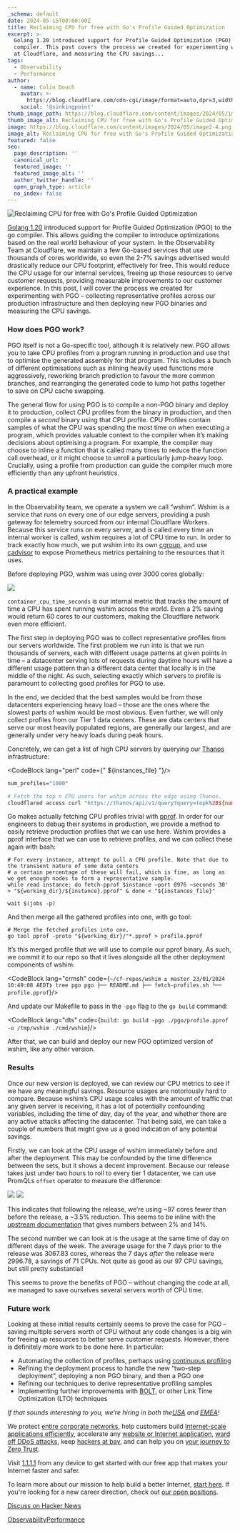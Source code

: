 ```yaml
---
_schema: default
date: 2024-05-15T00:00:00Z
title: Reclaiming CPU for free with Go's Profile Guided Optimization
excerpt: >-
  Golang 1.20 introduced support for Profile Guided Optimization (PGO) to the go
  compiler. This post covers the process we created for experimenting with PGO
  at Cloudflare, and measuring the CPU savings...
tags:
  - Observability
  - Performance
author:
  - name: Colin Douch
    avatar: >-
      https://blog.cloudflare.com/cdn-cgi/image/format=auto,dpr=3,width=64,height=64/https://blog-cloudflare-com-assets.storage.googleapis.com/2019/09/IMG_20181022_190230.jpg
    social: '@sinkingpoint'
thumb_image_path: https://blog.cloudflare.com/content/images/2024/05/image2-4.png
thumb_image_alt: Reclaiming CPU for free with Go's Profile Guided Optimization
image: https://blog.cloudflare.com/content/images/2024/05/image2-4.png
image_alt: Reclaiming CPU for free with Go's Profile Guided Optimization
featured: false
seo:
  page_description: ''
  canonical_url: ''
  featured_image: ''
  featured_image_alt: ''
  author_twitter_handle: ''
  open_graph_type: article
  no_index: false
---
```

![Reclaiming CPU for free with Go's Profile Guided Optimization](https://blog.cloudflare.com/content/images/2024/05/image2-4.png)

[Golang 1.20](https://tip.golang.org/doc/go1.20) introduced support for Profile Guided Optimization (PGO) to the go compiler. This allows guiding the compiler to introduce optimizations based on the real world behaviour of your system. In the Observability Team at Cloudflare, we maintain a few Go-based services that use thousands of cores worldwide, so even the 2-7% savings advertised would drastically reduce our CPU footprint, effectively for free. This would reduce the CPU usage for our internal services, freeing up those resources to serve customer requests, providing measurable improvements to our customer experience. In this post, I will cover the process we created for experimenting with PGO – collecting representative profiles across our production infrastructure and then deploying new PGO binaries and measuring the CPU savings.

### How does PGO work?

PGO itself is not a Go-specific tool, although it is relatively new. PGO allows you to take CPU profiles from a program running in production and use that to optimise the generated assembly for that program. This includes a bunch of different optimisations such as inlining heavily used functions more aggressively, reworking branch prediction to favour the more common branches, and rearranging the generated code to lump hot paths together to save on CPU cache swapping.

The general flow for using PGO is to compile a non-PGO binary and deploy it to production, collect CPU profiles from the binary in production, and then compile a *second* binary using that CPU profile. CPU Profiles contain samples of what the CPU was spending the most time on when executing a program, which provides valuable context to the compiler when it’s making decisions about optimising a program. For example, the compiler may choose to inline a function that is called many times to reduce the function call overhead, or it might choose to unroll a particularly jump-heavy loop. Crucially, using a profile from production can guide the compiler much more efficiently than any upfront heuristics.

### A practical example

In the Observability team, we operate a system we call “wshim”. Wshim is a service that runs on every one of our edge servers, providing a push gateway for telemetry sourced from our internal Cloudflare Workers. Because this service runs on every server, and is called every time an internal worker is called, wshim requires a lot of CPU time to run. In order to track exactly how much, we put wshim into its own [cgroup](https://en.wikipedia.org/wiki/Cgroups), and use [cadvisor](https://github.com/google/cadvisor) to expose Prometheus metrics pertaining to the resources that it uses.

Before deploying PGO, wshim was using over 3000 cores globally:

![](https://blog.cloudflare.com/content/images/2024/05/image1-3.png)

`container_cpu_time_seconds` is our internal metric that tracks the amount of time a CPU has spent running wshim across the world. Even a 2% saving would return 60 cores to our customers, making the Cloudflare network even more efficient.

The first step in deploying PGO was to collect representative profiles from our servers worldwide. The first problem we run into is that we run thousands of servers, each with different usage patterns at given points in time – a datacenter serving lots of requests during daytime hours will have a different usage pattern than a different data center that locally is in the middle of the night. As such, selecting exactly which servers to profile is paramount to collecting good profiles for PGO to use.

In the end, we decided that the best samples would be from those datacenters experiencing heavy load – those are the ones where the slowest parts of wshim would be most obvious. Even further, we will only collect profiles from our Tier 1 data centers. These are data centers that serve our most heavily populated regions, are generally our largest, and are generally under very heavy loads during peak hours.

Concretely, we can get a list of high CPU servers by querying our [Thanos](https://thanos.io/) infrastructure:

<CodeBlock lang="perl" code={"
${instances_file}
"}/>

```perl
num_profiles="1000"

# Fetch the top n CPU users for wshim across the edge using Thanos.
cloudflared access curl "https://thanos/api/v1/query?query=topk%28${num_profiles}%2Cinstance%3Acontainer_cpu_time_seconds_total%3Arate2m%7Bapp_name%3D%22wshim.service%22%7D%29&dedup=true&partial_response=true" --compressed | jq '.data.result[].metric.instance' -r > "${instances_file}"
```

Go makes actually fetching CPU profiles trivial with [pprof](https://pkg.go.dev/net/http/pprof). In order for our engineers to debug their systems in production, we provide a method to easily retrieve production profiles that we can use here. Wshim provides a pprof interface that we can use to retrieve profiles, and we can collect these again with bash:

```nginx
# For every instance, attempt to pull a CPU profile. Note that due to the transient nature of some data centers
# a certain percentage of these will fail, which is fine, as long as we get enough nodes to form a representative sample.
while read instance; do fetch-pprof $instance –port 8976 –seconds 30' > "${working_dir}/${instance}.pprof" & done < "${instances_file}"

wait $(jobs -p)
```

And then merge all the gathered profiles into one, with go tool:

```nginx
# Merge the fetched profiles into one.
go tool pprof -proto "${working_dir}/"*.pprof > profile.pprof
```

It’s this merged profile that we will use to compile our pprof binary. As such, we commit it to our repo so that it lives alongside all the other deployment components of wshim:

<CodeBlock lang="crmsh" code={`~/cf-repos/wshim ± master
23/01/2024 10:49:08 AEDT❯ tree pgo
pgo
├── README.md
├── fetch-profiles.sh
└── profile.pprof`}/>

And update our Makefile to pass in the `-pgo` flag to the `go build` command:

<CodeBlock lang="dts" code={`build:
       go build -pgo ./pgo/profile.pprof -o /tmp/wshim ./cmd/wshim`}/>

After that, we can build and deploy our new PGO optimized version of wshim, like any other version.

### Results

Once our new version is deployed, we can review our CPU metrics to see if we have any meaningful savings. Resource usages are notoriously hard to compare. Because wshim’s CPU usage scales with the amount of traffic that any given server is receiving, it has a lot of potentially confounding variables, including the time of day, day of the year, and whether there are any active attacks affecting the datacenter. That being said, we can take a couple of numbers that might give us a good indication of any potential savings.

Firstly, we can look at the CPU usage of wshim immediately before and after the deployment. This may be confounded by the time difference between the sets, but it shows a decent improvement. Because our release takes just under two hours to roll to every tier 1 datacenter, we can use PromQLs `offset` operator to measure the difference:

![](https://blog.cloudflare.com/content/images/2024/05/image3-1.png) ![](https://blog.cloudflare.com/content/images/2024/05/image4-1.png)

This indicates that following the release, we’re using ~97 cores fewer than before the release, a ~3.5% reduction. This seems to be inline with the [upstream documentation](https://go.dev/doc/pgo#overview) that gives numbers between 2% and 14%.

The second number we can look at is the usage at the same time of day on different days of the week. The average usage for the 7 days prior to the release was 3067.83 cores, whereas the 7 days *after* the release were 2996.78, a savings of 71 CPUs. Not quite as good as our 97 CPU savings, but still pretty substantial!

This seems to prove the benefits of PGO – without changing the code at all, we managed to save ourselves several servers worth of CPU time.

### Future work

Looking at these initial results certainly seems to prove the case for PGO – saving multiple servers worth of CPU without any code changes is a big win for freeing up resources to better serve customer requests. However, there is definitely more work to be done here. In particular:

* Automating the collection of profiles, perhaps using [continuous profiling](https://www.cncf.io/blog/2022/05/31/what-is-continuous-profiling/)
* Refining the deployment process to handle the new “two-step deployment”, deploying a non PGO binary, and then a PGO one
* Refining our techniques to derive representative profiling samples
* Implementing further improvements with [BOLT](https://github.com/facebookarchive/BOLT), or other Link Time Optimization (LTO) techniques

*If that sounds interesting to you, we’re hiring in both the*[*USA*](https://boards.greenhouse.io/cloudflare/jobs/5563753?gh_jid=5563753) *and* [*EMEA*](https://boards.greenhouse.io/cloudflare/jobs/5443710?gh_jid=5443710)*!*

We protect [entire corporate networks](https://www.cloudflare.com/network-services/), help customers build [Internet-scale applications efficiently](https://workers.cloudflare.com/), accelerate any [website or Internet application](https://www.cloudflare.com/performance/accelerate-internet-applications/), [ward off DDoS attacks](https://www.cloudflare.com/ddos/), keep [hackers at bay](https://www.cloudflare.com/application-security/), and can help you on [your journey to Zero Trust](https://www.cloudflare.com/products/zero-trust/).

Visit [1\.1.1.1](https://one.one.one.one/) from any device to get started with our free app that makes your Internet faster and safer.

To learn more about our mission to help build a better Internet, [start here](https://www.cloudflare.com/learning/what-is-cloudflare/). If you're looking for a new career direction, check out [our open positions](http://www.cloudflare.com/careers).

[Discuss on Hacker News](https://news.ycombinator.com/submitlink?u=https://blog.cloudflare.com/reclaiming-cpu-for-free-with-pgo "Discuss on Hacker News")

[Observability](/tag/observability)[Performance](/tag/performance)